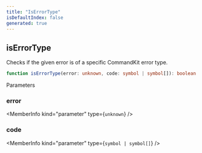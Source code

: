 ```yaml
---
title: "IsErrorType"
isDefaultIndex: false
generated: true
---
```



<!-- This file was generated from the CommandKit source. Do not modify. Instead, re-run the "docgen" script -->


## isErrorType

<GenerationInfo sourceFile="packages/commandkit/src/utils/error-codes.ts" sourceLine="68" packageName="commandkit" />

Checks if the given error is of a specific CommandKit error type.

```ts title="Signature"
function isErrorType(error: unknown, code: symbol | symbol[]): boolean
```
Parameters

### error

<MemberInfo kind="parameter" type={`unknown`} />

### code

<MemberInfo kind="parameter" type={`symbol | symbol[]`} />

